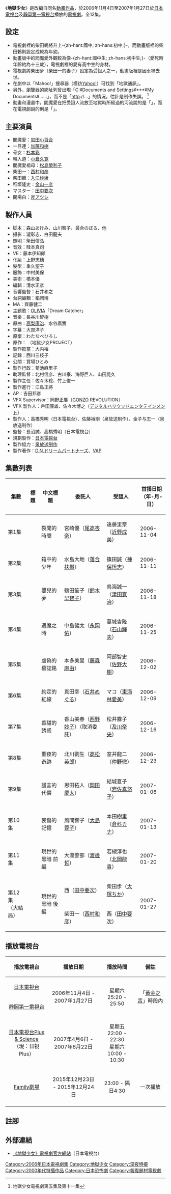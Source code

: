 {{Unreferenced|time=2022-02-15T03:12:55+00:00}}
{{Infobox animanga/Headerofja
|標題= 地獄少女
|圖像= Jigokushojo_promotion_1.png
|尺寸= 250px
|說明= 
|日文名稱=地獄少女
|英文名稱=
|假名= じごくしょうじょ
|羅馬字= Jigoku Shōjo
|類型= 神祕恐怖
}}
{{Infobox animanga/TVDrama
|標題= 地獄少女
|導演= 長沼誠<br />高橋秀明<br />金子與志一
|製作= [[泉放送制作|泉放送制作]]
|播放電視台= [[日本電視台|日本電視台]]
|播放開始= 2006年11月4日
|播放結束= 2007年1月27日
|話數= 全12話
|其他= 
}}
{{Infobox animanga/Footerofja}}

《'''地獄少女'''》是改編自同名[[地狱少女|動畫作品]]，於2006年11月4日至2007年1月27日於[[日本電視台|日本電視台]]及[[靜岡第一電視台|靜岡第一電視台]]播放的[[電視劇|電視劇]]。全12集。

==設定==
*電視劇裡的柴田鶇將升上-{zh-hant:國中; zh-hans:初中;}-，而動畫版裡的柴田鶇則設定成較為年幼。
*動畫版中的閻魔愛外觀較為像-{zh-hant:國中生; zh-hans:初中生;}-（愛死時年齡約為十三歲），電視劇裡的愛有高中生的身材。
*電視劇將柴田步（柴田一的妻子）設定為受詛人之一，動畫版裡是因車禍去世。
*在劇中以「Mahoo!」搜尋器（模彷[[雅虎|Yahoo!]]）可找到「地獄通訊」。
*另外，[[網頁瀏覽器|瀏覽器]]的網址列曾出現「C:¥Documents and Settings¥***¥My Documents¥……」，而不是「[[超文本傳輸協議|http]]://...」的情況。估計是制作失誤。 {{Wayback|url=http:/// |date=20170220175602 }}<ref>地獄少女電視劇第五集及第十一集</ref>
*動畫和漫畫中，閻魔愛在把受詛人流放至地獄時所經過的河流說的是「{{nihongo|把這怨恨流'''向'''地獄|この怨み、地獄'''へ'''流します}}」，而在電視劇說的則是「{{nihongo|把這怨恨流'''到'''地獄|この怨み、地獄'''に'''流します}}」。

==主要演員==
*閻魔愛：[[岩田小百合|岩田小百合]]
*一目連：[[加藤和樹|加藤和樹]]
*骨女：[[杉本彩|杉本彩]]
*輪入道：[[小倉久寛|小倉久寛]]
*閻魔愛祖母：[[松島榮利子|松島榮利子]]
*柴田一：[[西村和彦|西村和彦]]
*柴田鶇：[[入江紗綾|入江紗綾]]
*稻垣隆史：[[金山一彦|金山一彦]]
*マスター：[[田中要次|田中要次]]
*開場白：[[斧アツシ|斧アツシ]]

==製作人員==
*脚本：森山あけみ、山川智子、最合のぼる、他
*攝影：瀧彰志、白田龍夫
*照明：柴田信弘
*音效：畦本真司
*VE：藤本伊知郎
*化妝：上野志穗
*髮型：重久聖子
*服飾：中村美保
*美術：橋本優
*編輯：清水正彦
*音響監督：石井和之
*台詞編輯：稻岡靖
*MA：齊藤健二
*主題歌：[[OLIVIA|OLIVIA]]「Dream Catcher」
*音樂：長谷川智樹
*原曲：[[高梨康治|高梨康治]]、水谷廣實
*字幕：大貫洋子
*原案：わたなべひろし
*原作：{{lang|ja|地獄少女プロジェクト}} （地狱少女PROJECT）
*製作擔當：大内裕
*記録：西川三枝子
*公關：買場ひとみ
*製作行政：菊池麻里子
*助理監督：北村信彦、古川豪、海野巨人、山田晃久
*製作主任：佐々木稔、竹上俊一
*製作進行：江島正將
*AP：吉田邦彦
*VFX Supervisor：岡野正廣（[[GONZO|GONZO]] REVOLUTION）
*VFX 製作人：戶田康雄、佐々木博之（[[デジタルハリウッド|デジタルハリウッド]]エンタテインメント）
*製作人：高橋秀明（日本電視台）、佐藤禎剛（泉放送制作）、金子与志一（泉放送制作）
*監督：長沼誠、高橋秀明（日本電視台）
*規劃製作：[[日本電視台|日本電視台]]
*製作協力：[[泉放送制作|泉放送制作]]
*製作著作：[[D.N.ドリームパートナーズ|D.N.ドリームパートナーズ]]、[[VAP|VAP]]

==集數列表==
{| class="wikitable" style="text-align:center;"
! 集數 !! 標題 !! 中文標題 !! 委託人 !! 受詛人 !! 首播日期<br />（年-月-日）
|-
|第1集
|{{lang|ja|ひび割れた時間}}
|裂開的時間
|宮崎優（[[尾高杏奈|尾高杏奈]]）
|遠藤里奈（[[近野成美|近野成美]]）
|2006-11-04
|-
|第2集
|{{lang|ja|箱の中の少年}}
|箱中的少年
|水島大地（[[落合扶樹|落合扶樹]]）
|篠田誠（[[神保悟志|神保悟志]]）
|2006-11-11
|-
|第3集
|{{lang|ja|嬰児<small>（みどりご）</small>の夢}}
|嬰兒的夢
|鶴田笙子（[[鈴木早智子|鈴木早智子]]）
|鳥海誠一（[[津田寛治|津田寛治]]）
|2006-11-18
|-
|第4集
|{{lang|ja|逢魔の砌}}
|遇魔之時
|中島健太（[[永岡佑|永岡佑]]）
|葛城吉隆（[[石山輝夫|石山輝夫]]）
|2006-11-25
|-
|第5集
|{{lang|ja|偽りの墓碑銘<small>（エピタフ）</small>}}
|虛偽的墓誌銘
|本多美里（[[藤森麻由|藤森麻由]]）
|阿部智史（[[佐野大樹|佐野大樹]]）
|2006-12-02
|-
|第6集
|{{lang|ja|約束の赤い糸}}
|約定的紅線
|真田幸（[[石井めぐる|石井めぐる]]）
|マコ（[[東海林愛美|東海林愛美]]）
|2006-12-09
|-
|第7集
|{{lang|ja|甘い誘惑}}
|香甜的誘惑
|香山美春（[[西野妙子|西野妙子]]）（取消委託）
|松井霧子（[[及川奈央|及川奈央]]）
|2006-12-16
|-
|第8集
|{{lang|ja|聖夜の奇跡}}
|聖夜的奇跡
|北川劉生（[[高松英郎|高松英郎]]）
|室井龍二（[[仲野徹|仲野徹]]）
|2006-12-23
|-
|第9集
|{{lang|ja|偽の代償}}
|謊言的代價
|恩田拓人（[[岡田慶太|岡田慶太]]）
|結城夏子（[[岩佐真悠子|岩佐真悠子]]）
|2007-01-06
|-
|第10集
|{{lang|ja|悲しみの記憶}}
|哀傷的記憶
|風間響子（[[大島蓉子|大島蓉子]]）
|本田樹里（[[倉科カナ|倉科カナ]]）
|2007-01-13
|-
|第11集
|{{lang|ja|現し世の闇　前編}}
|現世的黑暗 前編
|大瀧警部（[[渡邊哲|渡邊哲]]）
|若槻淳也（[[北岡龍貴|北岡龍貴]]）
|2007-01-20
|-
|rowspan="2"|第12集<br />（大結局）
|rowspan="2"|{{lang|ja|現し世の闇　後編}}
|rowspan="2"|現世的黑暗 後編
|西（[[田中要次|田中要次]]）
|柴田步（[[大塚ちか|大塚ちか]]）
|rowspan="2"|2007-01-27
|-
|柴田一（[[西村和彦|西村和彦]]）
|西（[[田中要次|田中要次]]）
|}

== 播放電視台 ==
{| class="wikitable"
|-
!align="center"|播放電視台
!align="center"|播放日期
!align="center"|播放時間
!align="center"|備註
|-
|align="center"|[[日本電視台|日本電視台]]
|rowspan=2 align="center"|2006年11月4日 - 2007年1月27日
|rowspan=2 align="center"|星期六 25:20 - 25:50
|rowspan=2 align="center"|「[[黃金之舌|黃金之舌]]」時段內
|-
|align="center"|[[靜岡第一電視台|靜岡第一電視台]]
|-
|align="center"|[[日本電視台|日本電視台Plus & Science]]<br />（現：日視Plus）
|align="center"|2007年4月6日 - 2007年6月22日
|align="center"|星期五 22:00 - 22:30<br />星期六 10:00 - 10:30
|
|-
|align="center"|[[Family劇場|Family劇場]]<br />
|align="center"|2015年12月23日 - 2015年12月24日
|align="center"|23:00 - 隔日4:30
|align="center"|一次播放
|-
|}

==註腳==
{{Reflist}}

==外部連結==
*{{Ja icon}}[http://www.ntv.co.jp/jigoku/ 《地獄少女》電視劇官方網站]{{Wayback|url=http://www.ntv.co.jp/jigoku/ |date=20070702181836 }}（日本電視台）

{{Jigoku Shoujo}}
{{日本電視台週六深夜連續劇}}
{{DEFAULTSORT:Jigoku Shoujo}}
[[Category:2006年日本電視劇集|Category:2006年日本電視劇集]]
[[Category:地獄少女|Category:地獄少女]]
[[Category:深夜特摄|Category:深夜特摄]]
[[Category:2000年代特攝作品|Category:2000年代特攝作品]]
[[Category:日本恐怖劇|Category:日本恐怖劇]]
[[Category:報復題材電視劇|Category:報復題材電視劇]]
